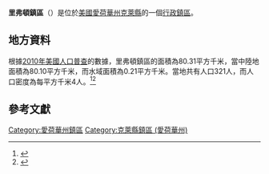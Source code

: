 {{noteTA
|G1=USState
|G2=地名
|G3=Unit
}}
{{Infobox settlement
|official_name            = 里弗頓鎮區
|native_name = Riverton Township
|settlement_type          = [[行政鎮區|行政鎮區]]
|image_skyline            = 
|imagesize                = 
|image_map                = Map highlighting Riverton Township, Clay County, Iowa.svg
|mapsize                  = 250px
|pushpin_map  =USA Iowa
|pushpin_label = 里弗頓鎮區
|pushpin_label_position   = top
|pushpin_map_caption      = 里弗頓鎮區在愛荷華州的位置
|subdivision_type         = [[世界政區索引|國家]]
|subdivision_type1        = [[美国州份|州份]]
|subdivision_type2        = [[愛荷華州行政区划|縣]]
|subdivision_name         = [[美国|美国]]
|subdivision_name1        = [[愛荷華州|愛荷華州]]
|subdivision_name2        = [[克萊縣_(愛荷華州)|克萊縣]]
|elevation_ft             = 1322
|elevation_m              = 403
|timezone                 = [[北美中部時區|北美中部時區]]
|area_total_km2           = 80.31
|area_land_km2            = 80.10
|area_water_km2           = 0.21
|area_total_sq_mi         = 
|area_land_sq_mi          = 
|area_water_sq_mi         = 
|population_as_of         = [[2010年美國人口普查|2010]]
|population_footnotes     = 
|population_total         = 321
|population_density_km2   = auto
|population_density_sq_mi = auto
|utc_offset               = -6
|coordinates              = {{coord|43|07|41|N|95|13|11|W|type:city_region:US-AL_source:GNS-enwiki|display=inline,title}}
| coor_pinpoint           = 
| coordinates_footnotes   = 
|timezone_DST             = CDT
|utc_offset_DST           = -5
|postal_code_type         = [[美國郵區編號|郵區編號]]
|postal_code              = 
|area_code                = {{link-en|电话区号563|Area code 563|563}}
|blank_name = [[地名信息系统|GNIS ID]]
|blank_info = 468623
}}
'''里弗頓鎮區'''（{{lang-en|Riverton Township}}）是位於[[美國|美國]][[愛荷華州|愛荷華州]][[克萊縣_(愛荷華州)|克萊縣]]的一個[[行政鎮區|行政鎮區]]。

== 地方資料 ==
根據[[2010年美國人口普查|2010年美國人口普查]]的數據，里弗頓鎮區的面積為80.31平方千米，當中陸地面積為80.10平方千米，而水域面積為0.21平方千米。當地共有人口321人，而人口密度為每平方千米4人。<ref name="GR8">{{cite web|url=http://factfinder2.census.gov|publisher=[[美国人口调查局|美国人口调查局]]|accessdate=2011-05-14|title=American FactFinder|archive-date=2013-09-11|archive-url=https://web.archive.org/web/20130911234518/http://factfinder2.census.gov/|dead-url=no}}</ref><ref>{{cite web|url=https://www.citypopulation.de/en/usa/iowa/admin/|title=USA: Iowa (Counties and Townships) - City Population}}</ref>

== 參考文獻 ==
{{reflist}}

{{克萊縣 (愛荷華州)}}

{{DEFAULTSORT:Riverton Township}}
[[Category:愛荷華州鎮區|Category:愛荷華州鎮區]]
[[Category:克萊縣鎮區_(愛荷華州)|Category:克萊縣鎮區 (愛荷華州)]]

{{Iowa-geo-stub}}